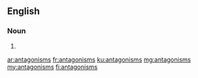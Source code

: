 ==English==

===Noun===
{{head|en|plural}}

# {{plural of|antagonism|lang=en}}

[[ar:antagonisms]]
[[fr:antagonisms]]
[[ku:antagonisms]]
[[mg:antagonisms]]
[[my:antagonisms]]
[[fi:antagonisms]]